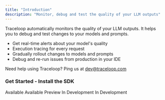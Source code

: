 ```yaml
---
title: "Introduction"
description: "Monitor, debug and test the quality of your LLM outputs"
---
```


Traceloop automatically monitors the quality of your LLM outputs. It helps you to debug and test changes to your models and prompts.

- Get real-time alerts about your model's quality
- Execution tracing for every request
- Gradually rollout changes to models and prompts
- Debug and re-run issues from production in your IDE

Need help using Traceloop? Ping us at dev@traceloop.com

### Get Started - Install the SDK

<CardGroup cols={3}>
  <Card title="Python" icon="python" href="/openllmetry/getting-started-python">
    Available
  </Card>
  <Card
    title="Javascript / Typescript"
    icon="node"
    href="/openllmetry/getting-started-ts"
  >
    Available
  </Card>
  <Card title="Ruby" icon="gem" href="/openllmetry/getting-started-ruby">
    Preview
  </Card>
  <Card title="Go" icon="golang">
    In Development
  </Card>
  <Card title="Java" icon="java">
    In Development
  </Card>
</CardGroup>
